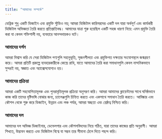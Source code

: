 ```yaml
---
title: "আমাদের সম্পর্কে"
---
```


ডেব্রিক শুধু একটি ডিজাইন এবং প্রযুক্তি স্টুডিও নয়; আমরা ডিজিটাল কারিগরদের একটি দল যারা অর্থপূর্ণ এবং কার্যকরী ডিজিটাল অভিজ্ঞতা তৈরি করতে প্রতিশ্রুতিবদ্ধ। আমাদের যাত্রা শুরু হয়েছিল একটি সহজ ধারণা নিয়ে: এমন প্রযুক্তি তৈরি করা যা কেবল শক্তিশালী নয়, ব্যবহারে আনন্দদায়কও বটে।

### আমাদের দর্শন

আমরা বিশ্বাস করি যে সেরা ডিজিটাল পণ্যগুলি সহানুভূতি, সৃজনশীলতা এবং প্রযুক্তিগত দক্ষতার সংযোগস্থলে জন্মগ্রহণ করে। আমরা প্রতিটি প্রকল্পে ব্যবহারকারীকে কেন্দ্রে রাখি, যাতে আমাদের তৈরি করা সমাধানগুলি কেবল নান্দনিকভাবে সুন্দরই নয়, স্বজ্ঞাত এবং অ্যাক্সেসযোগ্যও হয়।

### আমাদের প্রক্রিয়া

আমরা একটি সহযোগিতামূলক এবং পুনরাবৃত্তিমূলক প্রক্রিয়া অনুসরণ করি। আমরা আমাদের ক্লায়েন্টদের সাথে ঘনিষ্ঠভাবে কাজ করি তাদের দৃষ্টিভঙ্গি বোঝার জন্য, চ্যালেঞ্জগুলি চিহ্নিত করতে এবং একসাথে সমাধান তৈরি করতে। আবিষ্কার এবং কৌশল থেকে শুরু করে ডিজাইন, উন্নয়ন এবং লঞ্চ পর্যন্ত, আমরা স্বচ্ছতা এবং শ্রেষ্ঠত্ব নিশ্চিত করি।

### আমাদের দল

আমাদের দল অভিজ্ঞ ডিজাইনার, ডেভেলপার এবং কৌশলবিদদের নিয়ে গঠিত, যারা তাদের কাজের প্রতি অনুরাগী। আমরা শিখতে, উদ্ভাবন করতে এবং ডিজিটাল বিশ্বে যা সম্ভব তার সীমানা ঠেলে দিতে পছন্দ করি।
